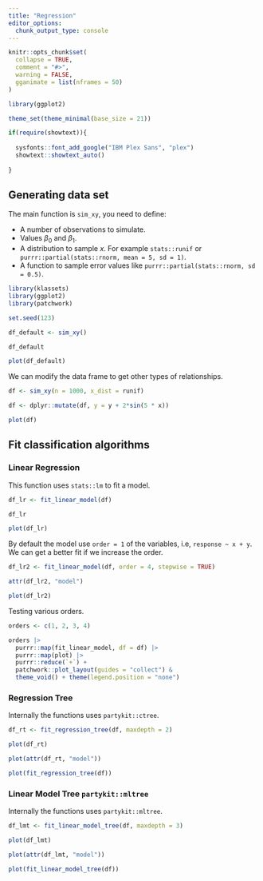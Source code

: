 ```yaml
---
title: "Regression"
editor_options: 
  chunk_output_type: console
---
```


```r
knitr::opts_chunk$set(
  collapse = TRUE,
  comment = "#>",
  warning = FALSE,
  gganimate = list(nframes = 50)
)

library(ggplot2)

theme_set(theme_minimal(base_size = 21))

if(require(showtext)){
 
  sysfonts::font_add_google("IBM Plex Sans", "plex")
  showtext::showtext_auto()
   
}
```

## Generating data set 

The main function is `sim_xy`, you need to define:

- A number of observations to simulate.
- Values $\beta_0$ and $\beta_1$.
- A distribution to sample $x$. For example `stats::runif` or  `purrr::partial(stats::rnorm, mean = 5, sd = 1)`.
- A function to sample error values like `purrr::partial(stats::rnorm, sd = 0.5)`.



```r
library(klassets)
library(ggplot2)
library(patchwork)

set.seed(123)

df_default <- sim_xy()

df_default

plot(df_default)
```

We can modify the data frame to get other types of relationships.

```r
df <- sim_xy(n = 1000, x_dist = runif)

df <- dplyr::mutate(df, y = y + 2*sin(5 * x))

plot(df)
```

## Fit classification algorithms

### Linear Regression

This function uses `stats::lm` to fit a model.

```r
df_lr <- fit_linear_model(df)

df_lr

plot(df_lr)
```

By default the model use `order = 1` of the variables, i.e, `response ~ x + y`. We can get a better fit if we increase the order. 

```r
df_lr2 <- fit_linear_model(df, order = 4, stepwise = TRUE)

attr(df_lr2, "model")

plot(df_lr2)
```

Testing various orders.

```r
orders <- c(1, 2, 3, 4)

orders |> 
  purrr::map(fit_linear_model, df = df) |> 
  purrr::map(plot) |> 
  purrr::reduce(`+`) +
  patchwork::plot_layout(guides = "collect") &
  theme_void() + theme(legend.position = "none")
```

### Regression Tree 

Internally the functions uses `partykit::ctree`.


```r
df_rt <- fit_regression_tree(df, maxdepth = 2)

plot(df_rt)

plot(attr(df_rt, "model"))

plot(fit_regression_tree(df))
```


### Linear Model Tree `partykit::mltree`

Internally the functions uses `partykit::mltree`.

```r
df_lmt <- fit_linear_model_tree(df, maxdepth = 3)

plot(df_lmt)

plot(attr(df_lmt, "model"))

plot(fit_linear_model_tree(df))
```


